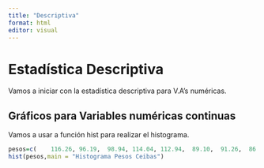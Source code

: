 ```yaml
---
title: "Descriptiva"
format: html
editor: visual
---
```


# Estadística Descriptiva

Vamos a iniciar con la estadística descriptiva para V.A's numéricas.

## Gráficos para Variables numéricas continuas

Vamos a usar a función hist para realizar el histograma.

```r
pesos=c(	116.26, 96.19,  98.94, 114.04, 112.94,  89.10,  91.26,  86.41, 101.81, 101.64, 103.64, 105.52,  93.98,  90.06, 110.26, 107.51, 84.90,  99.04,  91.04,  79.29, 101.50,  99.20,  99.02, 102.16, 108.82, 102.05,  93.83,  92.65,  98.68, 103.100)
hist(pesos,main = "Histograma Pesos Ceibas")
```
